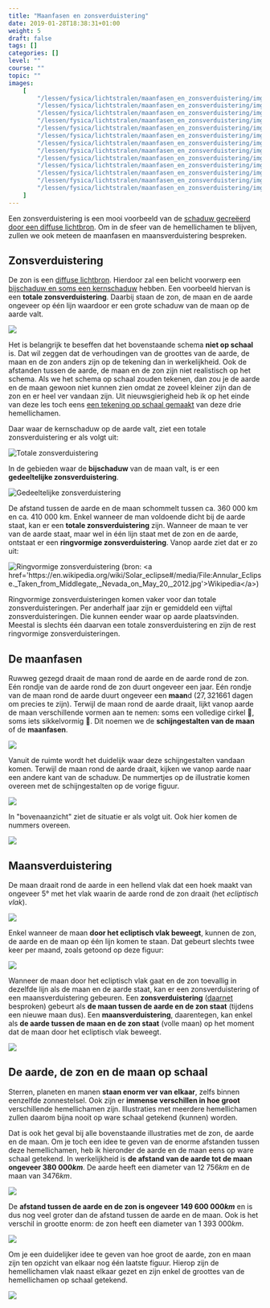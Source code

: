 ```yaml
---
title: "Maanfasen en zonsverduistering"
date: 2019-01-28T18:38:31+01:00
weight: 5
draft: false
tags: []
categories: []
level: ""
course: ""
topic: ""
images:
    [
        "/lessen/fysica/lichtstralen/maanfasen_en_zonsverduistering/img/zonsverduistering.png",
        "/lessen/fysica/lichtstralen/maanfasen_en_zonsverduistering/img/total_eclipse.jpg",
        "/lessen/fysica/lichtstralen/maanfasen_en_zonsverduistering/img/partial_eclipse.png",
        "/lessen/fysica/lichtstralen/maanfasen_en_zonsverduistering/img/annular_eclipse.jpg",
        "/lessen/fysica/lichtstralen/maanfasen_en_zonsverduistering/img/maanfasen_vanop_aarde.png",
        "/lessen/fysica/lichtstralen/maanfasen_en_zonsverduistering/img/maanfasen_zijaanzicht.png",
        "/lessen/fysica/lichtstralen/maanfasen_en_zonsverduistering/img/maanfasen_bovenaanzicht.png",
        "/lessen/fysica/lichtstralen/maanfasen_en_zonsverduistering/img/ecliptisch_vlak.png",
        "/lessen/fysica/lichtstralen/maanfasen_en_zonsverduistering/img/lunar_node_eclipses.png",
        "/lessen/fysica/lichtstralen/maanfasen_en_zonsverduistering/img/maansverduistering.png",
        "/lessen/fysica/lichtstralen/maanfasen_en_zonsverduistering/img/aarde_maan_op_schaal.png",
        "/lessen/fysica/lichtstralen/maanfasen_en_zonsverduistering/img/op_schaal.png",
        "/lessen/fysica/lichtstralen/maanfasen_en_zonsverduistering/img/op_schaal_enkel_groottes.png",
    ]
---
```


Een zonsverduistering is een mooi voorbeeld van de
[schaduw gecreëerd door een diffuse lichtbron](schaduwvorming#de-schaduw-tekenen-van-een-diffuse-lichtbron).
Om in de sfeer van de hemellichamen te blijven, zullen we ook meteen de
maanfasen en maansverduistering bespreken.

## Zonsverduistering

De zon is een [diffuse lichtbron](lichtstralen#puntvormige-en-diffuse-lichtbronnen).
Hierdoor zal een belicht voorwerp een
[bijschaduw en soms een kernschaduw](schaduwvorming#diffuse-lichtbron-zachte-schaduw)
hebben. Een voorbeeld hiervan is een **totale zonsverduistering**. Daarbij
staan de zon, de maan en de aarde ongeveer op één lijn waardoor er een grote
schaduw van de maan op de aarde valt.

![](img/zonsverduistering.png)

<Expand title="Uitbreiding: tekening niet op schaal">

Het is belangrijk te beseffen dat het bovenstaande schema **niet op schaal**
is. Dat wil zeggen dat de verhoudingen van de groottes van de aarde, de maan
en de zon anders zijn op de tekening dan in werkelijkheid. Ook de afstanden
tussen de aarde, de maan en de zon zijn niet realistisch op het schema. Als we
het schema op schaal zouden tekenen, dan zou je de aarde en de maan gewoon niet
kunnen zien omdat ze zoveel kleiner zijn dan de zon en er heel ver vandaan
zijn. Uit nieuwsgierigheid heb ik op het einde van deze les toch eens
[een tekening op schaal gemaakt](#de-aarde-de-zon-en-de-maan-op-schaal) van
deze drie hemellichamen.

</Expand>

Daar waar de kernschaduw op de aarde valt, ziet een totale zonsverduistering er
als volgt uit:

![Totale zonsverduistering](img/total_eclipse.jpg "Totale zonsverduistering (bron: <a href='https://lucnix.be'>Luc Viatour</a>)")

In de gebieden waar de **bijschaduw** van de maan valt, is er een **gedeeltelijke zonsverduistering**.

![Gedeeltelijke zonsverduistering](img/partial_eclipse.png "Gedeeltelijke zonsverduistering (bron: <a href='https://en.wikipedia.org/wiki/Solar_eclipse#/media/File:Partial_solar_eclipse_Oct_23_2014_Minneapolis_5-36pm_Ruen1.png'>Wikipedia</a>)")


<Expand title="Uitbreiding: soorten zonsverduistering">

De afstand tussen de aarde en de maan schommelt tussen ca. 360 000 km en ca.
410 000 km. Enkel wanneer de man voldoende dicht bij de aarde staat, kan er een
**totale zonsverduistering** zijn. Wanneer de maan te ver van de aarde staat,
maar wel in één lijn staat met de zon en de aarde, ontstaat er een
**ringvormige zonsverduistering**. Vanop aarde ziet dat er zo uit:

![](img/annular_eclipse.jpg "Ringvormige zonsverduistering (bron: <a href='https://en.wikipedia.org/wiki/Solar_eclipse#/media/File:Annular_Eclipse._Taken_from_Middlegate,_Nevada_on_May_20,_2012.jpg'>Wikipedia</a>)")

Ringvormige zonsverduisteringen komen vaker voor dan totale
zonsverduisteringen. Per anderhalf jaar zijn er gemiddeld een vijftal
zonsverduisteringen. Die kunnen eender waar op aarde plaatsvinden.
Meestal is slechts één daarvan een totale zonsverduistering en zijn de rest
ringvormige zonsverduisteringen.

</Expand>

## De maanfasen

Ruwweg gezegd draait de maan rond de aarde en de aarde rond de zon. Eén rondje
van de aarde rond de zon duurt ongeveer een jaar. Eén rondje van de maan rond
de aarde duurt ongeveer een **maan**d <Mute>($27{,}321661$ dagen om
precies te zijn)</Mute>.  Terwijl de maan rond de aarde draait, lijkt vanop aarde
de maan verschillende vormen aan te nemen: soms een volledige cirkel 🌝, soms
iets sikkelvormig 🌛. Dit noemen we de **schijngestalten van de maan** of de
**maanfasen**.

![](img/maanfasen_vanop_aarde.png)

Vanuit de ruimte wordt het duidelijk waar deze schijngestalten vandaan komen.
Terwijl de maan rond de aarde draait, kijken we vanop aarde naar een andere
kant van de schaduw. <Mute>De nummertjes op de illustratie komen overeen
met de schijngestalten op de vorige figuur.</Mute>

![](img/maanfasen_zijaanzicht.png)

In "bovenaanzicht" ziet de situatie er als volgt uit. <Mute>Ook hier
komen de nummers overeen.</Mute>

![](img/maanfasen_bovenaanzicht.png)

## Maansverduistering

De maan draait rond de aarde in een hellend vlak dat een hoek maakt van
ongeveer 5° met het vlak waarin de aarde rond de zon draait (het _ecliptisch
vlak_).

![](img/ecliptisch_vlak.png)

Enkel wanneer de maan **door het ecliptisch vlak beweegt**, kunnen de zon, de aarde
en de maan op één lijn komen te staan. Dat gebeurt slechts twee keer per maand, zoals getoond op deze figuur:

![](img/lunar_node_eclipses.png)

Wanneer de maan door het ecliptisch vlak gaat en de zon toevallig in dezelfde
lijn als de maan en de aarde staat, kan er een zonsverduistering of een
maansverduistering gebeuren. Een **zonsverduistering** ([daarnet](#zonsverduistering) besproken) gebeurt als **de maan tussen de aarde en de
zon staat** <Mute>(tijdens een nieuwe maan dus)</Mute>. Een **maansverduistering**, daarentegen, kan enkel als **de aarde
tussen de maan en de zon staat** <Mute>(volle maan)</Mute> op het moment dat de maan door het ecliptisch
vlak beweegt.

![](img/maansverduistering.png)

## De aarde, de zon en de maan op schaal

Sterren, planeten en manen **staan enorm ver van elkaar**, zelfs binnen
eenzelfde zonnestelsel. Ook zijn er **immense verschillen in hoe groot**
verschillende hemellichamen zijn.
Illustraties met meerdere hemellichamen zullen
daarom bijna nooit op ware schaal getekend <Mute>(kunnen)</Mute> worden.

Dat is ook het geval bij alle bovenstaande illustraties met de zon, de aarde en
de maan. Om je toch een idee te geven van de enorme afstanden tussen deze
hemellichamen, heb ik hieronder de aarde en de maan eens op ware schaal
getekend. In werkelijkheid is **de afstand van de aarde tot de maan ongeveer
$380{\ }000\si{ km}$**. De aarde heeft een diameter van
$12{\ }756 \si { km}$ en de maan van $3476\si{ km}$.

![](img/aarde_maan_op_schaal.png)

De **afstand tussen de aarde en de zon is ongeveer $149{\ }600{\ }000 \si{ km}$**
en is dus nog veel groter dan de afstand tussen
de aarde en de maan. Ook is het verschil in grootte enorm: de zon heeft een
diameter van $1{\ }393{\ }000 \si{ km}$.

![](img/op_schaal.png)

Om je een duidelijker idee te geven van hoe groot de
aarde, zon en maan zijn ten opzicht van elkaar nog één laatste figuur. Hierop
zijn de hemellichamen vlak naast elkaar gezet en zijn enkel de groottes van de
hemellichamen op schaal getekend.

![](img/op_schaal_enkel_groottes.png)
